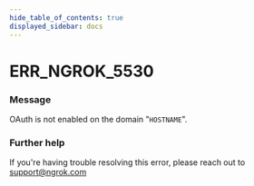 ```yaml
---
hide_table_of_contents: true
displayed_sidebar: docs
---
```



# ERR_NGROK_5530

### Message

OAuth is not enabled on the domain "`HOSTNAME`".

<ErrorDetails error="err_ngrok_5530" />

### Further help

If you're having trouble resolving this error, please reach out to [support@ngrok.com](mailto:support@ngrok.com?subject=Help%20with%20ERR_NGROK_5530)

